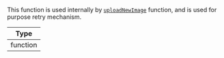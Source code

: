 This function is used internally by [`uploadNewImage`](../../contexts/message-input-context#uploadnewimage) function, and is used for purpose retry mechanism.

| Type |
| - |
| function |
